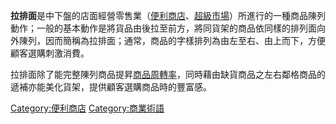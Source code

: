 {{unreferenced|time=2018-09-03T07:10:28+00:00}}
'''拉排面'''是中下盤的店面經營零售業（[[便利商店|便利商店]]、[[超級市場|超級市場]]）所進行的一種商品陳列動作；一般的基本動作是將貨品由後拉至前方，將同貨架的商品依同樣的排列面向外陳列，因而簡稱為拉排面；通常，商品的字樣排列為由左至右、由上而下，方便顧客選購刺激消費。

拉排面除了能完整陳列商品提昇[[商品周轉率|商品周轉率]]，同時藉由缺貨商品之左右鄰格商品的遞補亦能美化貨架，提供顧客選購商品時的豐富感。

{{市場營銷小作品}}

[[Category:便利商店|Category:便利商店]]
[[Category:商業術語|Category:商業術語]]